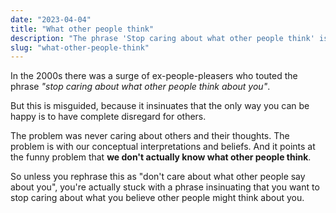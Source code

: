 ```yaml
---
date: "2023-04-04"
title: "What other people think"
description: "The phrase 'Stop caring about what other people think' is a bit misguided."
slug: "what-other-people-think"
---
```


In the 2000s there was a surge of ex-people-pleasers who touted the phrase _"stop caring about what other people think about you"_.

But this is misguided, because it insinuates that the only way you can be happy is to have complete disregard for others.

The problem was never caring about others and their thoughts. The problem is with our conceptual interpretations and beliefs. And it points at the funny problem that **we don't actually know what other people think**.

So unless you rephrase this as "don't care about what other people say about you", you're actually stuck with a phrase insinuating that you want to stop caring about what you believe other people might think about you.
